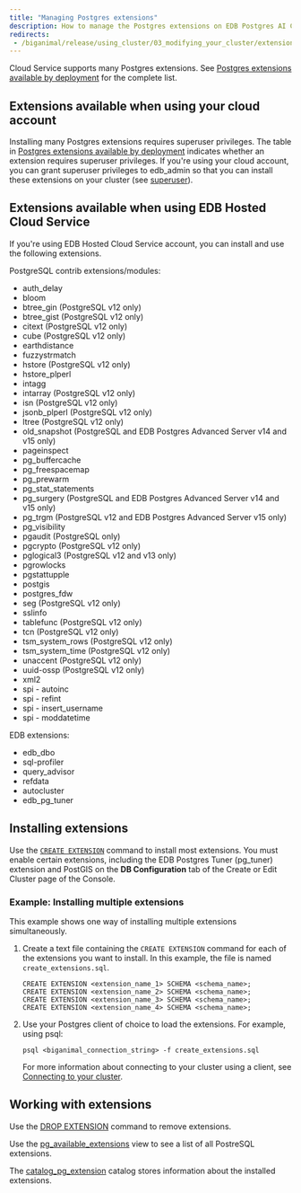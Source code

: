 ```yaml
---
title: "Managing Postgres extensions"
description: How to manage the Postgres extensions on EDB Postgres AI Cloud Service.
redirects: 
 - /biganimal/release/using_cluster/03_modifying_your_cluster/extensions
---
```


Cloud Service supports many Postgres extensions. See [Postgres extensions available by deployment](/pg_extensions/) for the complete list.

## Extensions available when using your cloud account

Installing many Postgres extensions requires superuser privileges. The table in [Postgres extensions available by deployment](/pg_extensions/) indicates whether an extension requires superuser privileges. If you're using your cloud account, you can grant superuser privileges to edb_admin so that you can install these extensions on your cluster (see [superuser](postgres_access/database_authentication/#superuser)). 

## Extensions available when using EDB Hosted Cloud Service

If you're using EDB Hosted Cloud Service account, you can install and use the following extensions. 

PostgreSQL contrib extensions/modules:

-   auth_delay
-   bloom
-   btree_gin (PostgreSQL v12 only)
-   btree_gist (PostgreSQL v12 only)
-   citext (PostgreSQL v12 only)
-   cube (PostgreSQL v12 only) 
-   earthdistance
-   fuzzystrmatch
-   hstore (PostgreSQL v12 only)
-   hstore_plperl
-   intagg
-   intarray (PostgreSQL v12 only)
-   isn (PostgreSQL v12 only)
-   jsonb_plperl (PostgreSQL v12 only)
-   ltree (PostgreSQL v12 only)
-   old_snapshot (PostgreSQL and EDB Postgres Advanced Server v14 and v15 only)
-   pageinspect
-   pg_buffercache
-   pg_freespacemap
-   pg_prewarm
-   pg_stat_statements
-   pg_surgery (PostgreSQL and EDB Postgres Advanced Server v14 and v15 only)
-   pg_trgm (PostgreSQL v12 and EDB Postgres Advanced Server v15 only)
-   pg_visibility
-   pgaudit (PostgreSQL only)
-   pgcrypto (PostgreSQL v12 only)
-   pglogical3 (PostgreSQL v12 and v13 only)
-   pgrowlocks
-   pgstattupple
-   postgis
-   postgres_fdw
-   seg (PostgreSQL v12 only)
-   sslinfo
-   tablefunc (PostgreSQL v12 only)
-   tcn (PostgreSQL v12 only)
-   tsm_system_rows (PostgreSQL v12 only)
-   tsm_system_time (PostgreSQL v12 only)
-   unaccent (PostgreSQL v12 only)
-   uuid-ossp (PostgreSQL v12 only)
-   xml2
-   spi - autoinc
-   spi - refint
-   spi - insert_username
-   spi - moddatetime

EDB extensions:

-   edb_dbo
-   sql-profiler
-   query_advisor
-   refdata
-   autocluster
-   edb_pg_tuner

## Installing extensions

Use the [`CREATE EXTENSION`](https://www.postgresql.org/docs/current/sql-createextension.html) command to install most extensions. You must enable certain extensions, including the EDB Postgres Tuner (pg_tuner) extension and PostGIS on the **DB Configuration** tab of the Create or Edit Cluster page of the Console.

### Example: Installing multiple extensions

This example shows one way of installing multiple extensions simultaneously.

1.  Create a text file containing the `CREATE EXTENSION` command for each of the extensions you want to install. In this example, the file is named `create_extensions.sql`.

    ```text
    CREATE EXTENSION <extension_name_1> SCHEMA <schema_name>;
    CREATE EXTENSION <extension_name_2> SCHEMA <schema_name>;
    CREATE EXTENSION <extension_name_3> SCHEMA <schema_name>;
    CREATE EXTENSION <extension_name_4> SCHEMA <schema_name>;
    ```

2.  Use your Postgres client of choice to load the extensions. For example, using psql:

    ```shell
    psql <biganimal_connection_string> -f create_extensions.sql
    ```

    For more information about connecting to your cluster using a client, see [Connecting to your cluster](connecting_your_cluster/).

## Working with extensions

Use the [DROP EXTENSION](https://www.postgresql.org/docs/current/sql-dropextension.html) command to remove extensions. 

Use the [pg_available_extensions](https://www.postgresql.org/docs/current/view-pg-available-extensions.html) view to see a list of all PostreSQL extensions.

The [catalog_pg_extension](https://www.postgresql.org/docs/current/catalog-pg-extension.html) catalog stores information about the installed extensions. 
